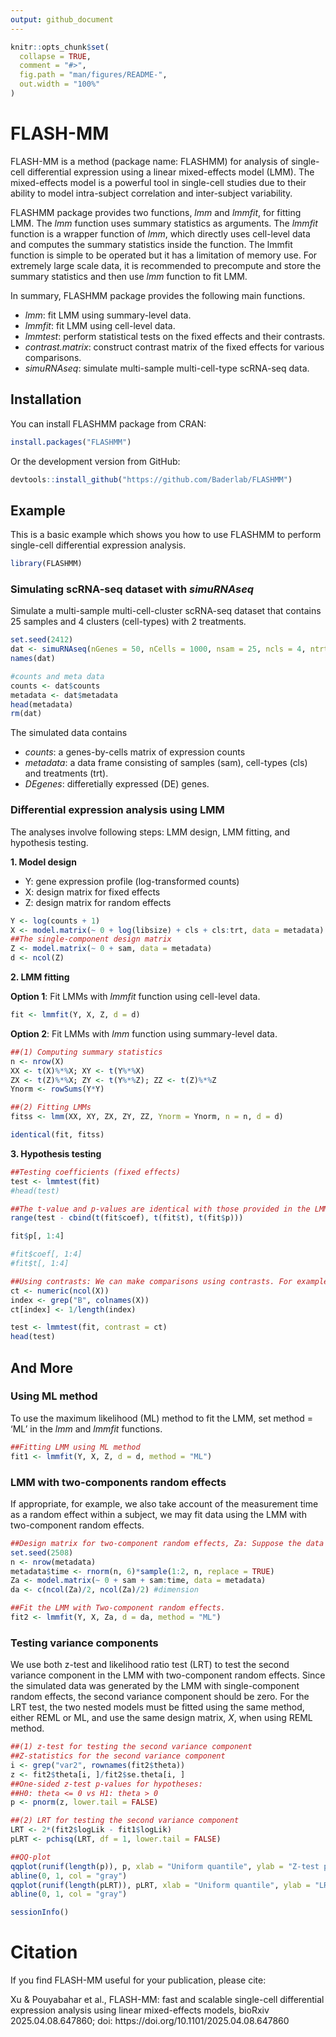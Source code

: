 ```yaml
---
output: github_document
---
```


<!-- README.md is generated from README.Rmd. Please edit that file -->

```r
knitr::opts_chunk$set(
  collapse = TRUE,
  comment = "#>",
  fig.path = "man/figures/README-",
  out.width = "100%"
)
```

# FLASH-MM

<!-- badges: start -->
<!-- badges: end -->

FLASH-MM is a method (package name: FLASHMM) for analysis of single-cell differential expression using a linear mixed-effects model (LMM). The mixed-effects model is a powerful tool in single-cell studies due to their ability to model intra-subject correlation and inter-subject variability.

FLASHMM package provides two functions, *lmm* and *lmmfit*, for fitting LMM. The *lmm* function uses summary statistics as arguments. The *lmmfit* function is a wrapper function of *lmm*, which directly uses cell-level data and computes the summary statistics inside the function. The lmmfit function is simple to be operated but it has a limitation of memory use. For extremely large scale data, it is recommended to precompute and store the summary statistics and then use *lmm* function to fit LMM.

In summary, FLASHMM package provides the following main functions.

* *lmm*: fit LMM using summary-level data.
* *lmmfit*: fit LMM using cell-level data.
* *lmmtest*: perform statistical tests on the fixed effects and their contrasts.
* *contrast.matrix*: construct contrast matrix of the fixed effects for various comparisons.
* *simuRNAseq*: simulate multi-sample multi-cell-type scRNA-seq data.


## Installation

You can install FLASHMM package from CRAN:

```r
install.packages("FLASHMM")
```

Or the development version from GitHub:

```r
devtools::install_github("https://github.com/Baderlab/FLASHMM")
```

## Example

This is a basic example which shows you how to use FLASHMM to perform single-cell differential expression analysis.

```r
library(FLASHMM)
```

### Simulating scRNA-seq dataset with *simuRNAseq*

Simulate a multi-sample multi-cell-cluster scRNA-seq dataset that contains 25 samples and 4 clusters (cell-types) with 2 treatments.

```r
set.seed(2412)
dat <- simuRNAseq(nGenes = 50, nCells = 1000, nsam = 25, ncls = 4, ntrt = 2, nDEgenes = 6)
names(dat)

#counts and meta data
counts <- dat$counts
metadata <- dat$metadata
head(metadata)
rm(dat)
```

The simulated data contains 

* *counts*: a genes-by-cells matrix of expression counts
* *metadata*: a data frame consisting of samples (sam), cell-types (cls) and treatments (trt).
* *DEgenes*: differetially expressed (DE) genes.

### Differential expression analysis using LMM

The analyses involve following steps: LMM design, LMM fitting, and hypothesis testing.

**1. Model design**

* Y: gene expression profile (log-transformed counts)
* X: design matrix for fixed effects
* Z: design matrix for random effects

```r
Y <- log(counts + 1) 
X <- model.matrix(~ 0 + log(libsize) + cls + cls:trt, data = metadata)
##The single-component design matrix
Z <- model.matrix(~ 0 + sam, data = metadata)
d <- ncol(Z) 
```

**2. LMM fitting**

**Option 1**: Fit LMMs with *lmmfit* function using cell-level data.

```r
fit <- lmmfit(Y, X, Z, d = d)
```

**Option 2**: Fit LMMs with *lmm* function using summary-level data.

```r
##(1) Computing summary statistics
n <- nrow(X)
XX <- t(X)%*%X; XY <- t(Y%*%X)
ZX <- t(Z)%*%X; ZY <- t(Y%*%Z); ZZ <- t(Z)%*%Z
Ynorm <- rowSums(Y*Y)

##(2) Fitting LMMs
fitss <- lmm(XX, XY, ZX, ZY, ZZ, Ynorm = Ynorm, n = n, d = d)

identical(fit, fitss)
```

**3. Hypothesis testing**

```r
##Testing coefficients (fixed effects)
test <- lmmtest(fit)
#head(test)

##The t-value and p-values are identical with those provided in the LMM fit.
range(test - cbind(t(fit$coef), t(fit$t), t(fit$p)))

fit$p[, 1:4]

#fit$coef[, 1:4]
#fit$t[, 1:4]

##Using contrasts: We can make comparisons using contrasts. For example, the effects of treatment B vs A in all clusters can be tested using the contrast constructed as follows:
ct <- numeric(ncol(X))
index <- grep("B", colnames(X))
ct[index] <- 1/length(index)

test <- lmmtest(fit, contrast = ct)
head(test)
```


## And More

### Using ML method

To use the maximum likelihood (ML) method to fit the LMM, set method = ‘ML’ in the *lmm* and *lmmfit* functions.

```r
##Fitting LMM using ML method
fit1 <- lmmfit(Y, X, Z, d = d, method = "ML")
```

### LMM with two-components random effects

If appropriate, for example, we also take account of the measurement time as a random effect within a subject, we may fit data using the LMM with two-component random effects.

```r
##Design matrix for two-component random effects, Za: Suppose the data contains the measurement time points, denoted as 'time', which are randomly generated.
set.seed(2508)
n <- nrow(metadata)
metadata$time <- rnorm(n, 6)*sample(1:2, n, replace = TRUE)
Za <- model.matrix(~ 0 + sam + sam:time, data = metadata)
da <- c(ncol(Za)/2, ncol(Za)/2) #dimension

##Fit the LMM with Two-component random effects.
fit2 <- lmmfit(Y, X, Za, d = da, method = "ML")
```

### Testing variance components

We use both z-test and likelihood ratio test (LRT) to test the second variance component in the LMM with two-component random effects. Since the simulated data was generated by the LMM with single-component random effects, the second variance component should be zero. For the LRT test, the two nested models must be fitted using the same method, either REML or ML, and use the same design matrix, $X$, when using REML method.

```r
##(1) z-test for testing the second variance component
##Z-statistics for the second variance component
i <- grep("var2", rownames(fit2$theta)) 
z <- fit2$theta[i, ]/fit2$se.theta[i, ] 
##One-sided z-test p-values for hypotheses:
##H0: theta <= 0 vs H1: theta > 0
p <- pnorm(z, lower.tail = FALSE)

##(2) LRT for testing the second variance component
LRT <- 2*(fit2$logLik - fit1$logLik)
pLRT <- pchisq(LRT, df = 1, lower.tail = FALSE)

##QQ-plot
qqplot(runif(length(p)), p, xlab = "Uniform quantile", ylab = "Z-test p-value")
abline(0, 1, col = "gray")
qqplot(runif(length(pLRT)), pLRT, xlab = "Uniform quantile", ylab = "LRT p-value")
abline(0, 1, col = "gray")
```


```r
sessionInfo()
```

# Citation

If you find FLASH-MM useful for your publication, please cite:

Xu & Pouyabahar et al., FLASH-MM: fast and scalable single-cell differential expression analysis using linear mixed-effects models, bioRxiv 2025.04.08.647860; doi: https://doi.org/10.1101/2025.04.08.647860
